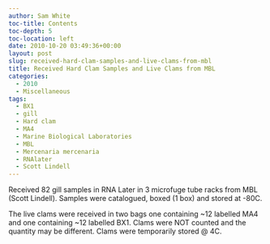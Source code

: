 ```yaml
---
author: Sam White
toc-title: Contents
toc-depth: 5
toc-location: left
date: 2010-10-20 03:49:36+00:00
layout: post
slug: received-hard-clam-samples-and-live-clams-from-mbl
title: Received Hard Clam Samples and Live Clams from MBL
categories:
  - 2010
  - Miscellaneous
tags:
  - BX1
  - gill
  - Hard clam
  - MA4
  - Marine Biological Laboratories
  - MBL
  - Mercenaria mercenaria
  - RNAlater
  - Scott Lindell
---
```


Received 82 gill samples in RNA Later in 3 microfuge tube racks from MBL (Scott Lindell). Samples were catalogued, boxed (1 box) and stored at -80C.

The live clams were received in two bags one containing ~12 labelled MA4 and one containing ~12 labelled BX1. Clams were NOT counted and the quantity may be different. Clams were temporarily stored @ 4C.
